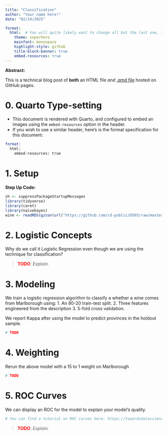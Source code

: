 ```yaml
---
title: "Classification"
author: "Your name here!"
date: "02/24/2025"

format: 
  html:  # You will quite likely want to change all but the last one, to taste
    theme: superhero  
    mainfont: monospace
    highlight-style: github
    title-block-banner: true
    embed-resources: true
---
```


**Abstract:**

This is a technical blog post of **both** an HTML file *and* [.qmd file](https://raw.githubusercontent.com/cd-public/D505/refs/heads/master/hws/src/cond.qmd) hosted on GitHub pages.

# 0. Quarto Type-setting

- This document is rendered with Quarto, and configured to embed an images using the `embed-resources` option in the header.
- If you wish to use a similar header, here's is the format specification for this document:

```email
format: 
  html:
    embed-resources: true
```

# 1. Setup

**Step Up Code:**

```r
sh <- suppressPackageStartupMessages
library(tidyverse)
library(caret)
library(naivebayes)
wine <- readRDS(gzcon(url("https://github.com/cd-public/D505/raw/master/dat/pinot.rds")))
```

# 2. Logistic Concepts

Why do we call it Logistic Regression even though we are using the technique for classification?

> <span style="color:red;font-weight:bold">TODO</span>: *Explain.*

# 3. Modeling

We train a logistic regression algorithm to classify a whether a wine comes from Marlborough using:
1. An 80-20 train-test split.
2. Three features engineered from the description
3. 5-fold cross validation.

We report Kappa after using the model to predict provinces in the holdout sample.

```r
# TODO
```


# 4. Weighting

Rerun the above model with a 15 to 1 weight on Marlborough

```r
# TODO
```


# 5. ROC Curves

We can display an ROC for the model to explain your model's quality.

```r
# You can find a tutorial on ROC curves here: https://towardsdatascience.com/understanding-auc-roc-curve-68b2303cc9c5
```

> <span style="color:red;font-weight:bold">TODO</span>: *Explain.*
